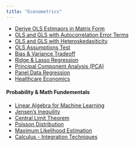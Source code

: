 ```yaml
---
title: "Econometrics"
---
```


* [Derive OLS Estimaors in Matrix Form](deriveOLS.html)  
* [OLS and GLS with Autocorrelation Error Terms](autocorrelation.html)  
* [OLS and GLS with Heteroskedasiticity](heteroskedasticity.html)  
* [OLS Assumptions Test](AssumptionTestOLS.html)  
* [Bias & Variance Tradeoff](BiasVarianceTradeoff.html)  
* [Ridge & Lasso Regression](RidgeLassoRegression.html)  
* [Principal Component Analysis (PCA)](PCA.html)  
* [Panel Data Regression](PanelData.html)  
* [Healthcare Economics](HealthcareEconomics.html)  

#### Probability & Math Fundementals
* [Linear Algebra for Machine Learning](LinearAlgebra.html) 
* [Jensen's Inequility](jensenineq.html) 
* [Central Limit Theorem](CLM.html)  
* [Poisson Distribution](PoissonDistribution.html)  
* [Maximum Likelihood Estimation](MLE.html)  
* [Calculus - Integration Techniques](IntegralSkills.html)  
